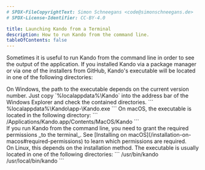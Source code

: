 ```yaml
---
# SPDX-FileCopyrightText: Simon Schneegans <code@simonschneegans.de>
# SPDX-License-Identifier: CC-BY-4.0

title: Launching Kando from a Terminal
description: How to run Kando from the command line.
tableOfContents: false
---
```



Sometimes it is useful to run Kando from the command line in order to see the output of the application.
If you installed Kando via a package manager or via one of the installers from GitHub, Kando's executable will be located in one of the following directories:

<Tabs>
  <TabItem label="Windows" icon="seti:windows">
    On Windows, the path to the executable depends on the current version number. Just copy `%localappdata%\Kando` into the address bar of the Windows Explorer and check the contained directories.
    ```
    %localappdata%\Kando\app-<version number>\Kando.exe
    ```
  </TabItem>
  <TabItem label="macOS" icon="apple">
    On macOS, the executable is located in the following directory:
    ```
    /Applications/Kando.app/Contents/MacOS/Kando
    ```
    <Aside type="caution" title="Grant Permissions!">
    If you run Kando from the command line, you need to grant the required permissions _to the terminal_. See [Installing on macOS](/installation-on-macos#required-permissions) to learn which permissions are required.
    </Aside>

  </TabItem>
  <TabItem label="Linux" icon="linux">
    On Linux, this depends on the installation method. The executable is usually located in one of the following directories:
    ```
    /usr/bin/kando
    /usr/local/bin/kando
    ```
  </TabItem>
</Tabs>
